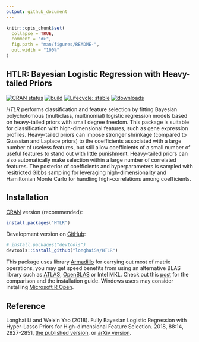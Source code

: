 ```yaml
---
output: github_document
---
```


<!-- README.md is generated from README.Rmd. Please edit that file -->

```r
knitr::opts_chunk$set(
  collapse = TRUE,
  comment = "#>",
  fig.path = "man/figures/README-",
  out.width = "100%"
)
```
## HTLR: Bayesian Logistic Regression with Heavy-tailed Priors

<!-- badges: start -->
[![CRAN status](https://www.r-pkg.org/badges/version/HTLR)](https://CRAN.R-project.org/package=HTLR)
[![build](https://github.com/longhaiSK/HTLR/actions/workflows/R-CMD-check.yaml/badge.svg)](https://github.com/longhaiSK/HTLR/actions/workflows/R-CMD-check.yaml)
[![Lifecycle: stable](https://img.shields.io/badge/lifecycle-stable-brightgreen.svg)](https://lifecycle.r-lib.org/articles/stages.html#stable)
[![downloads](https://cranlogs.r-pkg.org/badges/grand-total/HTLR)](https://cran.r-project.org/package=HTLR)

<!-- badges: end -->

*HTLR* performs classification and feature selection by fitting Bayesian polychotomous (multiclass, multinomial) logistic regression models based on heavy-tailed priors with small degree freedom. This package is suitable for classification with high-dimensional features, such as gene expression profiles. Heavy-tailed priors can impose stronger shrinkage (compared to Guassian and Laplace priors) to the coefficients associated with a large number of useless features, but still allow coefficients of a small number of useful features to stand out with little punishment. Heavy-tailed priors can also automatically make selection within a large number of correlated features. The posterior of coefficients and hyperparameters is sampled with resitricted Gibbs sampling for leveraging high-dimensionality and Hamiltonian Monte Carlo for handling high-correlations among coefficients. 

## Installation

[CRAN](https://CRAN.R-project.org) version (recommended):

``` r
install.packages("HTLR")
```

Development version on [GitHub](https://github.com/):

``` r
# install.packages("devtools")
devtools::install_github("longhaiSK/HTLR")

```

This package uses library [Armadillo](https://arma.sourceforge.net/) for carrying out most of matrix operations, you may get speed benefits from using an alternative BLAS library such as [ATLAS](https://math-atlas.sourceforge.net/), [OpenBLAS](https://www.openblas.net/) or Intel MKL. Check out this [post](https://brettklamer.com/diversions/statistical/faster-blas-in-r/) for the comparison and the installation guide. Windows users may consider installing [Microsoft R Open](https://mran.microsoft.com/open).

## Reference

Longhai Li and Weixin Yao (2018). Fully Bayesian Logistic Regression with Hyper-Lasso Priors for High-dimensional Feature Selection. \emph{Journal of Statistical Computation and Simulation} 2018, 88:14, 2827-2851, [the published version](https://www.tandfonline.com/doi/full/10.1080/00949655.2018.1490418), or [arXiv version](https://arxiv.org/pdf/1405.3319.pdf).

